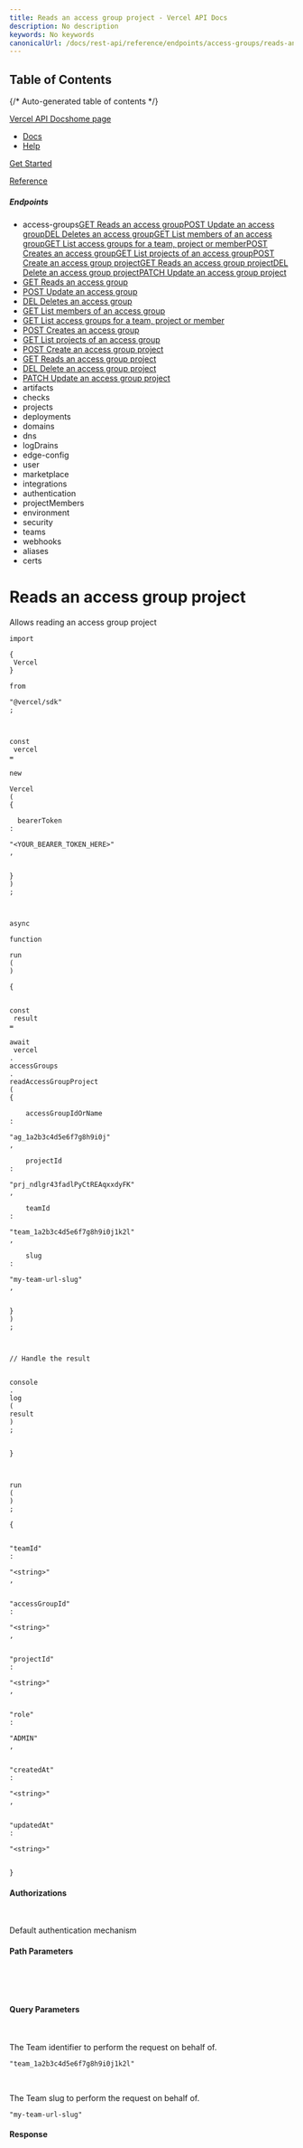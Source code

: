 ```yaml
---
title: Reads an access group project - Vercel API Docs
description: No description
keywords: No keywords
canonicalUrl: /docs/rest-api/reference/endpoints/access-groups/reads-an-access-group-project
---
```


## Table of Contents

{/* Auto-generated table of contents */}

[Vercel API Docshome page](/docs/rest-api/reference)

* [Docs](https://vercel.com/docs)
* [Help](https://vercel.com/help)

[Get Started](/docs/rest-api/reference/welcome)

[Reference](/docs/rest-api/reference/endpoints/access-groups/reads-an-access-group)

##### Endpoints

* access-groups[GET Reads an access group](/docs/rest-api/reference/endpoints/access-groups/reads-an-access-group)[POST Update an access group](/docs/rest-api/reference/endpoints/access-groups/update-an-access-group)[DEL Deletes an access group](/docs/rest-api/reference/endpoints/access-groups/deletes-an-access-group)[GET List members of an access group](/docs/rest-api/reference/endpoints/access-groups/list-members-of-an-access-group)[GET List access groups for a team, project or member](/docs/rest-api/reference/endpoints/access-groups/list-access-groups-for-a-team-project-or-member)[POST Creates an access group](/docs/rest-api/reference/endpoints/access-groups/creates-an-access-group)[GET List projects of an access group](/docs/rest-api/reference/endpoints/access-groups/list-projects-of-an-access-group)[POST Create an access group project](/docs/rest-api/reference/endpoints/access-groups/create-an-access-group-project)[GET Reads an access group project](/docs/rest-api/reference/endpoints/access-groups/reads-an-access-group-project)[DEL Delete an access group project](/docs/rest-api/reference/endpoints/access-groups/delete-an-access-group-project)[PATCH Update an access group project](/docs/rest-api/reference/endpoints/access-groups/update-an-access-group-project)
* [GET Reads an access group](/docs/rest-api/reference/endpoints/access-groups/reads-an-access-group)
* [POST Update an access group](/docs/rest-api/reference/endpoints/access-groups/update-an-access-group)
* [DEL Deletes an access group](/docs/rest-api/reference/endpoints/access-groups/deletes-an-access-group)
* [GET List members of an access group](/docs/rest-api/reference/endpoints/access-groups/list-members-of-an-access-group)
* [GET List access groups for a team, project or member](/docs/rest-api/reference/endpoints/access-groups/list-access-groups-for-a-team-project-or-member)
* [POST Creates an access group](/docs/rest-api/reference/endpoints/access-groups/creates-an-access-group)
* [GET List projects of an access group](/docs/rest-api/reference/endpoints/access-groups/list-projects-of-an-access-group)
* [POST Create an access group project](/docs/rest-api/reference/endpoints/access-groups/create-an-access-group-project)
* [GET Reads an access group project](/docs/rest-api/reference/endpoints/access-groups/reads-an-access-group-project)
* [DEL Delete an access group project](/docs/rest-api/reference/endpoints/access-groups/delete-an-access-group-project)
* [PATCH Update an access group project](/docs/rest-api/reference/endpoints/access-groups/update-an-access-group-project)
* artifacts
* checks
* projects
* deployments
* domains
* dns
* logDrains
* edge-config
* user
* marketplace
* integrations
* authentication
* projectMembers
* environment
* security
* teams
* webhooks
* aliases
* certs

# Reads an access group project

Allows reading an access group project

```
import

{
 Vercel
}

from

"@vercel/sdk"
;



const
 vercel
=

new

Vercel
(
{

  bearerToken
:

"<YOUR_BEARER_TOKEN_HERE>"
,


}
)
;



async

function

run
(
)

{


const
 result
=

await
 vercel
.
accessGroups
.
readAccessGroupProject
(
{

    accessGroupIdOrName
:

"ag_1a2b3c4d5e6f7g8h9i0j"
,

    projectId
:

"prj_ndlgr43fadlPyCtREAqxxdyFK"
,

    teamId
:

"team_1a2b3c4d5e6f7g8h9i0j1k2l"
,

    slug
:

"my-team-url-slug"
,


}
)
;



// Handle the result


console
.
log
(
result
)
;


}



run
(
)
;
```

```
{


"teamId"
:

"<string>"
,


"accessGroupId"
:

"<string>"
,


"projectId"
:

"<string>"
,


"role"
:

"ADMIN"
,


"createdAt"
:

"<string>"
,


"updatedAt"
:

"<string>"


}
```

#### Authorizations

[​](#authorization-authorization)

Default authentication mechanism

#### Path Parameters

[​](#parameter-access-group-id-or-name)

[​](#parameter-project-id)

#### Query Parameters

[​](#parameter-team-id)

The Team identifier to perform the request on behalf of.

`"team_1a2b3c4d5e6f7g8h9i0j1k2l"`

[​](#parameter-slug)

The Team slug to perform the request on behalf of.

`"my-team-url-slug"`

#### Response

[​](#response-team-id)

[​](#response-access-group-id)

[​](#response-project-id)

[​](#response-role)

[​](#response-created-at)

[​](#response-updated-at)

[Create an access group project](/docs/rest-api/reference/endpoints/access-groups/create-an-access-group-project)

[Delete an access group project](/docs/rest-api/reference/endpoints/access-groups/delete-an-access-group-project)

[x](https://x.com/vercel)

[github](https://github.com/vercel)

[linkedin](https://linkedin.com/company/vercel)

[Powered by Mintlify](https://mintlify.com/preview-request?utm_campaign=poweredBy&utm_medium=docs&utm_source=vercel)

```
import

{
 Vercel
}

from

"@vercel/sdk"
;



const
 vercel
=

new

Vercel
(
{

  bearerToken
:

"<YOUR_BEARER_TOKEN_HERE>"
,


}
)
;



async

function

run
(
)

{


const
 result
=

await
 vercel
.
accessGroups
.
readAccessGroupProject
(
{

    accessGroupIdOrName
:

"ag_1a2b3c4d5e6f7g8h9i0j"
,

    projectId
:

"prj_ndlgr43fadlPyCtREAqxxdyFK"
,

    teamId
:

"team_1a2b3c4d5e6f7g8h9i0j1k2l"
,

    slug
:

"my-team-url-slug"
,


}
)
;



// Handle the result


console
.
log
(
result
)
;


}



run
(
)
;
```

```
{


"teamId"
:

"<string>"
,


"accessGroupId"
:

"<string>"
,


"projectId"
:

"<string>"
,


"role"
:

"ADMIN"
,


"createdAt"
:

"<string>"
,


"updatedAt"
:

"<string>"


}
```